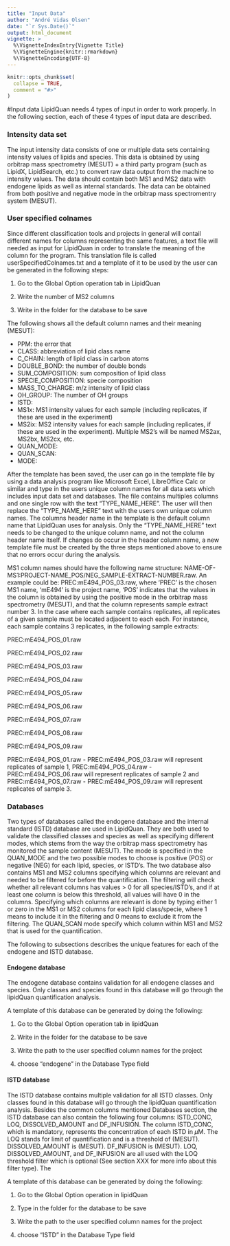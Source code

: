 ```yaml
---
title: "Input Data"
author: "André Vidas Olsen"
date: "`r Sys.Date()`"
output: html_document
vignette: >
  %\VignetteIndexEntry{Vignette Title}
  %\VignetteEngine{knitr::rmarkdown}
  %\VignetteEncoding{UTF-8}
---
```


```r
knitr::opts_chunk$set(
  collapse = TRUE,
  comment = "#>"
)
```


#Input data
LipidQuan needs 4 types of input in order to work properly. In the following section, each of these 4 types of input data are described.

### Intensity data set 
The input intensity data consists of one or multiple data sets containing intensity values of lipids and species. This data is obtained by using orbitrap mass spectrometry (MESUT) + a third party program (such as LipidX, LipidSearch, etc.) to convert raw data output from the machine to intensity values. The data should contain both MS1 and MS2 data with endogene lipids as well as internal standards. The data can be obtained from both positive and negative mode in the orbitrap mass spectromentry system (MESUT).


### User specified colnames
Since different classification tools and projects in general will contail different names for columns representing the same features, a text file will needed as input for LipidQuan in order to translate the meaning of the column for the program. This translation file is called userSpecifiedColnames.txt and a template of it to be used by the user can be generated in the following steps:

1. Go to the Global Option operation tab in LipidQuan

2. Write the number of MS2 columns

3. Write in the folder for the database to be save


The following shows all the default column names and their meaning (MESUT):

- PPM: the error that
- CLASS: abbreviation of lipid class name
- C_CHAIN: length of lipid class in carbon atoms
- DOUBLE_BOND: the number of double bonds 
- SUM_COMPOSITION: sum composition of lipid class
- SPECIE_COMPOSITION: specie composition
- MASS_TO_CHARGE: m/z intensity of lipid class
- OH_GROUP: The number of OH groups
- ISTD:
- MS1x: MS1 intensity values for each sample (including replicates, if these are used in the experiment)
- MS2ix: MS2 intensity values for each sample (including replicates, if these are used in the experiment). Multiple MS2's will be named MS2ax, MS2bx, MS2cx, etc.
- QUAN_MODE: 
- QUAN_SCAN:
- MODE:



After the template has been saved, the user can go in the template file by using a data analysis program like Microsoft Excel, LibreOffice Calc or similar and type in the users unique column names for all data sets which includes input data set and databases. The file contains multiples columns and one single row with the text "TYPE_NAME_HERE". The user will then replace the "TYPE_NAME_HERE" text with the users own unique column names. The columns header name in the template is the default column name that LipidQuan uses for analysis. Only the "TYPE_NAME_HERE" text needs to be changed to the unique column name, and not the column header name itself. If changes do occur in the header column name, a new template file must be created by the three steps mentioned above to ensure that no errors occur during the analysis.


MS1 column names should have the following name structure: NAME-OF-MS1:PROJECT-NAME_POS/NEG_SAMPLE-EXTRACT-NUMBER.raw. An example could be: PREC:mE494_POS_03.raw, where 'PREC' is the chosen MS1 name, 'mE494' is the project name, 'POS' indicates that the values in the column is obtained by using the positive mode in the orbitrap mass spectrometry (MESUT), and that the column represents sample extract number 3. In the case where each sample contains replicates, all replicates of a given sample must be located adjacent to each each. For instance, each sample contains 3 replicates, in the following sample extracts:

PREC:mE494_POS_01.raw

PREC:mE494_POS_02.raw

PREC:mE494_POS_03.raw

PREC:mE494_POS_04.raw

PREC:mE494_POS_05.raw

PREC:mE494_POS_06.raw

PREC:mE494_POS_07.raw

PREC:mE494_POS_08.raw

PREC:mE494_POS_09.raw

PREC:mE494_POS_01.raw - PREC:mE494_POS_03.raw will represent replicates of sample 1, PREC:mE494_POS_04.raw - PREC:mE494_POS_06.raw will represent replicates of sample 2 and PREC:mE494_POS_07.raw - PREC:mE494_POS_09.raw will represent replicates of sample 3.

### Databases
Two types of databases called the endogene database and the internal standard (ISTD) database are used in LipidQuan. They are both used to validate the classified classes and species as well as specifying different modes, which stems from the way the orbitrap mass spectrometry has monitored the sample content (MESUT). The mode is specified in the QUAN_MODE and the two possible modes to choose is positive (POS) or negative (NEG) for each lipid, species, or ISTD's. The two database also contains MS1 and MS2 columns specifying which columns are relevant and needed to be filtered for before the quantification. The filtering will check whether all relevant columns has values > 0 for all species/ISTD's, and if at least one column is below this threshold, all values will have 0 in the columns. Specifying which columns are relevant is done by typing either 1 or zero in the MS1 or MS2 columns for each lipid class/specie, where 1 means to include it in the filtering and 0 means to exclude it from the filtering. The QUAN_SCAN mode specify which column within MS1 and MS2 that is used for the quantification.

The following to subsections describes the unique features for each of the endogene and ISTD database. 

#### Endogene database
The endogene database contains validation for all endogene classes and species. Only classes and species found in this database will go through the lipidQuan quantification analysis. 

A template of this database can be generated by doing the following:

1. Go to the Global Option operation tab in lipidQuan

2. Write in the folder for the database to be save

3. Write the path to the user specified column names for the project 

4. choose "endogene" in the Database Type field




#### ISTD database
The ISTD database contains multiple validation for all ISTD classes. Only classes found in this database will go through the lipidQuan quantification analysis. Besides the common columns mentioned Databases section, the ISTD database can also contain the following four columns: ISTD_CONC, LOQ, DISSOLVED_AMOUNT and DF_INFUSION. The column ISTD_CONC, which is mandatory, represents the concentration of each ISTD in $\mu$M. The LOQ stands for limit of quantification and is a threshold of (MESUT). DISSOLVED_AMOUNT is (MESUT). DF_INFUSION is (MESUT). LOQ, DISSOLVED_AMOUNT, and DF_INFUSION are all used with the LOQ threshold filter which is optional (See section XXX for more info about this filter type). The  


A template of this database can be generated by doing the following:

1. Go to the Global Option operation in lipidQuan

2. Type in the folder for the database to be save

3. Write the path to the user specified column names for the project 

4. choose "ISTD" in the Database Type field























<!-- 

Vignettes are long form documentation commonly included in packages. Because they are part of the distribution of the package, they need to be as compact as possible. The `html_vignette` output type provides a custom style sheet (and tweaks some options) to ensure that the resulting html is as small as possible. The `html_vignette` format:

- Never uses retina figures
- Has a smaller default figure size
- Uses a custom CSS stylesheet instead of the default Twitter Bootstrap style

## Vignette Info

Note the various macros within the `vignette` section of the metadata block above. These are required in order to instruct R how to build the vignette. Note that you should change the `title` field and the `\VignetteIndexEntry` to match the title of your vignette.

## Styles

The `html_vignette` template includes a basic CSS theme. To override this theme you can specify your own CSS in the document metadata as follows:

    output: 
      rmarkdown::html_vignette:
        css: mystyles.css

## Figures

The figure sizes have been customised so that you can easily put two images side-by-side. 

```r
plot(1:10)
plot(10:1)
```

You can enable figure captions by `fig_caption: yes` in YAML:

    output:
      rmarkdown::html_vignette:
        fig_caption: yes

Then you can use the chunk option `fig.cap = "Your figure caption."` in **knitr**.

## More Examples

You can write math expressions, e.g. $Y = X\beta + \epsilon$, footnotes^[A footnote here.], and tables, e.g. using `knitr::kable()`.

```r
knitr::kable(head(mtcars, 10))
```

Also a quote using `>`:

> "He who gives up [code] safety for [code] speed deserves neither."
([via](https://twitter.com/hadleywickham/status/504368538874703872))

-->
